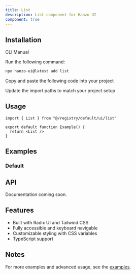 ```yaml
---
title: List
description: List component for Hanzo UI
component: true
---
```


<ComponentPreview name="list-demo" />

## Installation

<Tabs defaultValue="cli">

<TabsList>
  <TabsTrigger value="cli">CLI</TabsTrigger>
  <TabsTrigger value="manual">Manual</TabsTrigger>
</TabsList>

<TabsContent value="cli">

<Steps>

<Step>Run the following command:</Step>

```bash
npx hanzo-ui@latest add list
```

</Steps>

</TabsContent>

<TabsContent value="manual">

<Steps>

<Step>Copy and paste the following code into your project</Step>

<ComponentSource name="list" />

<Step>Update the import paths to match your project setup</Step>

</Steps>

</TabsContent>

</Tabs>

## Usage

```tsx
import { List } from "@/registry/default/ui/list"

export default function Example() {
  return <List />
}
```

## Examples

### Default

<ComponentPreview name="list-demo" />

## API

Documentation coming soon.

## Features

- Built with Radix UI and Tailwind CSS
- Fully accessible and keyboard navigable
- Customizable styling with CSS variables
- TypeScript support

## Notes

For more examples and advanced usage, see the [examples](/examples).
